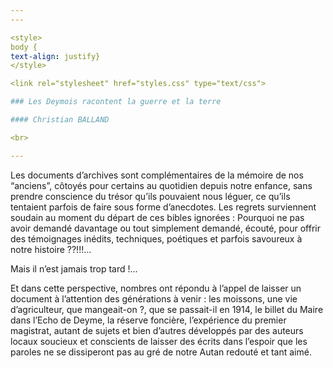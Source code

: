 ```yaml
---
---  

<style>
body {
text-align: justify}
</style>

<link rel="stylesheet" href="styles.css" type="text/css">

### Les Deymois racontent la guerre et la terre  

#### Christian BALLAND

<br>

---  
```


Les documents d’archives sont complémentaires de la mémoire de nos "anciens", côtoyés pour certains au quotidien depuis notre enfance, sans prendre conscience du trésor qu’ils pouvaient nous léguer, ce qu’ils tentaient parfois de faire sous forme d’anecdotes. Les regrets surviennent soudain au moment du départ de ces bibles ignorées : Pourquoi ne pas avoir demandé davantage ou tout simplement demandé, écouté, pour offrir des témoignages inédits, techniques, poétiques et parfois savoureux à notre histoire ??!!!…


Mais il n’est jamais trop tard !…

Et dans cette perspective, nombres ont répondu à l’appel de laisser un document à l’attention des générations à venir : les moissons, une vie d’agriculteur, que mangeait-on ?, que se passait-il en 1914, le billet du Maire dans l’Echo de Deyme, la réserve foncière, l’expérience du premier magistrat, autant de sujets et bien d’autres développés par des auteurs locaux soucieux et conscients de laisser des écrits dans l’espoir que les paroles ne se dissiperont pas au gré de notre Autan redouté et tant aimé.

